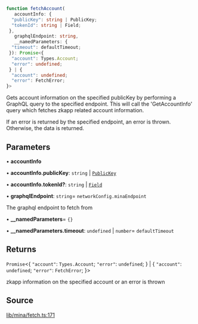 ```ts
function fetchAccount(
   accountInfo: {
  "publicKey": string | PublicKey;
  "tokenId": string | Field;
 }, 
   graphqlEndpoint: string, 
   __namedParameters: {
  "timeout": defaultTimeout;
 }): Promise<{
  "account": Types.Account;
  "error": undefined;
 } | {
  "account": undefined;
  "error": FetchError;
}>
```

Gets account information on the specified publicKey by performing a GraphQL query
to the specified endpoint. This will call the 'GetAccountInfo' query which fetches
zkapp related account information.

If an error is returned by the specified endpoint, an error is thrown. Otherwise,
the data is returned.

## Parameters

• **accountInfo**

• **accountInfo.publicKey**: `string` \| [`PublicKey`](../classes/PublicKey.mdx)

• **accountInfo.tokenId?**: `string` \| [`Field`](../classes/Field.mdx)

• **graphqlEndpoint**: `string`= `networkConfig.minaEndpoint`

The graphql endpoint to fetch from

• **\_\_namedParameters**= `{}`

• **\_\_namedParameters.timeout**: `undefined` \| `number`= `defaultTimeout`

## Returns

`Promise`\<\{
  `"account"`: `Types.Account`;
  `"error"`: `undefined`;
 \} \| \{
  `"account"`: `undefined`;
  `"error"`: `FetchError`;
 \}\>

zkapp information on the specified account or an error is thrown

## Source

[lib/mina/fetch.ts:171](https://github.com/o1-labs/o1js/blob/1ed4125b454628ef1e3e4d32dd416718a59702b8/src/lib/mina/fetch.ts#L171)
